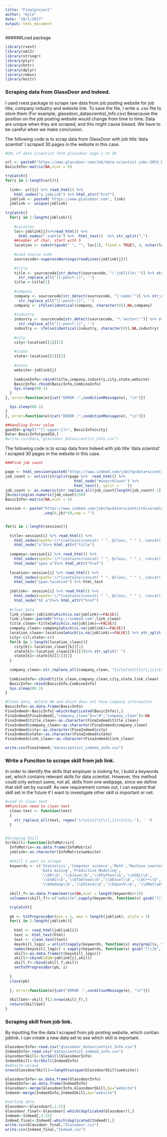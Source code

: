 ```yaml
---
title: "Finalproject"
author: "Kyle"
date: "10/1/2017"
output: html_document
---
```


######Load package
```r
library(rvest)
library(xml2)
library(stringr)
library(plyr)
library(httr)
library(dplyr)
library(rebus)
library(knitr)

```

### Scraping data from GlassDoor and Indeed.
I used rvest package to scrape raw data from job posting website for job title, company industry and website link.
To save the file, I write a .csv file to store them (For example, glassdoor_datascientist_Info.csv)
Besecause the position on the job posting website would change from time to time. Data are unique when they are scraped, and this might cause biased. We have to be careful when we make conclusion.

The following code is to scrap data from GlassDoor with job title 'data scientist'
I scraped 30 pages in the website in this case. 

```r
#URL of data scientist form glassdoor page 1 to 30

url <- paste0("https://www.glassdoor.com/Job/data-scientist-jobs-SRCH_KO0,14_IP",c(1:30),".htm")
BasicInfo<-matrix(NA,ncol = 6)

tryCatch({ 
for(i in 1:length(url)){
  
  link<- url[i] %>% read_html() %>% 
    html_nodes("a.jobLink") %>% html_attr("href")
  joblink <- paste0('https://www.glassdoor.com', link)
  joblink <- unique(joblink)
  
tryCatch({  
  for(j in 1:length(joblink)){
    
    #Location
    loc<-joblink[j]%>%read_html() %>% 
      html_nodes(".subtle") %>%  html_text()  %>% str_split(",")
    ##number of char, start with 5
    location <- substr(gsub(" ", "", loc[1], fixed = TRUE), 4, nchar(loc[1])) %>% str_split(", ")
       
    #Load source code
    sourcecode<-suppressWarnings(readLines(joblink[j]))
    
    #title
    title <- sourcecode[str_detect(sourcecode, "\'jobTitle\'")] %>% str_extract("\"(.*)\"") %>% 
      str_replace_all("[[:punct:]]", '')
    title <-title[1]
    
    #company
    company <- sourcecode[str_detect(sourcecode, "\'name\'")] %>% str_extract("\"(.*)\"") %>% 
      str_replace_all("[[:punct:]]", '')
    company <- ifelse(identical(company, character(0)),NA,company)
   
    #industry 
    industry <- sourcecode[str_detect(sourcecode, "\'sector\'")] %>% str_extract("\"(.*)\"") %>% 
      str_replace_all("[[:punct:]]", '')
    industry <- ifelse(identical(industry, character(0)),NA,industry)
    
    #city
    city<-location[[1]][1]
    
    #state
    state<-location[[1]][2]
    
    #state
    website<-joblink[j]
      
    CombineInfo<-cbind(title,company,industry,city,state,website)
    BasicInfo<-rbind(BasicInfo,CombineInfo)
    Sys.sleep(00.1)
  }
}, error=function(e){cat("ERROR :",conditionMessage(e), "\n")})

  Sys.sleep(00.1)
}
}, error=function(e){cat("ERROR :",conditionMessage(e), "\n")})

##Handling Error value
goodId<-grepl("^[[:upper:]]+", BasicInfo$city)
Data<-BasicInfo[goodId,]
#write.csv(Data,"glassdoor_datascientist_Info.csv")
```

The following code is to scrap data from Indeed with job title 'data scientist'
I scraped 30 pages in the website in this case. 
```r
###Find job count

page <- html_session(paste0("https://www.indeed.com/jobs?q=data+scientist&l="))
job_count <- unlist(strsplit(page %>%  read_html() %>%
                               html_node("#searchCount") %>%
                               html_text(), split = ' ')) 
job_count <- as.numeric(str_replace_all(job_count[length(job_count)-1],',',''))
jb=ceiling(as.numeric(job_count)/50)
BasicInfo<-matrix(NA,ncol = 5) 

session <- paste("https://www.indeed.com/jobs?q=data+scientist&l=&radius=25&start="
                 ,seq(0,jb)*50,sep = "")


for(i in 1:length(session)){
  
  title<-session[i] %>% read_html() %>% 
    html_nodes(xpath='//*[contains(concat( " ", @class, " " ), concat( " ", "result", " " ))]') %>%
    html_node("a")%>% html_attr("title")
  
  company<-session[i] %>% read_html() %>% 
    html_nodes(xpath='//*[contains(concat( " ", @class, " " ), concat( " ", "result", " " ))]') %>%
    html_node("span a")%>% html_attr("href")
  
  location<-session[i] %>% read_html() %>% 
    html_nodes(xpath='//*[contains(concat( " ", @class, " " ), concat( " ", "result", " " ))]') %>%
    html_node("span.location") %>% html_text
  
  joblink<- session[i] %>% read_html() %>% 
    html_nodes(xpath='//*[contains(concat( " ", @class, " " ), concat( " ", "result", " " ))]') %>% 
    html_node("h2 a")%>% html_attr("href")
  
  #clean data
  link_clean<-joblink[which(is.na(joblink)==FALSE)]
  link_clean<-paste0("http://indeed.com",link_clean)
  title_clean<-title[which(is.na(joblink)==FALSE)]
  company_clean<-company[which(is.na(joblink)==FALSE)]
  location_clean<-location[which(is.na(joblink)==FALSE)] %>% str_split(",")
  city<-c();state<-c()
  for(k in 1:length(location_clean)){
    city[k]<-location_clean[[k]][1]
    state[k]<-location_clean[[k]][2]%>% str_split(" ")
    state[k]<-state[k][[1]][2]
  }
  
  company_clean<-str_replace_all(company_clean, "[\r\n|\n|\t|\r|,|/|<|>|\\.]|cmp", '')
  
  CombineInfo<-cbind(title_clean,company_clean,city,state,link_clean)
  BasicInfo<-rbind(BasicInfo,CombineInfo)
  Sys.sleep(00.1)
}

#Clean data, delete NA and which does not have company informaiton
BasicInfo<-as.data.frame(BasicInfo)
FinaIndeed<-BasicInfo[-which(duplicated(BasicInfo)),]
FinaIndeed[FinaIndeed[,"company_clean"]=="#","company_clean"]<-NA
FinaIndeed$title_clean<-as.character(FinaIndeed$title_clean)
FinaIndeed$company_clean<-as.character(FinaIndeed$company_clean)
FinaIndeed$city<-as.character(FinaIndeed$city)
FinaIndeed$state<-as.character(FinaIndeed$state)
FinaIndeed$link_clean<-as.character(FinaIndeed$link_clean)

write.csv(FinaIndeed,"datascientist_indeed_info.csv")
```

### Write a Funciton to scrape skill from job link.
In order to identify the skills that employer is looking for, I bulid a keywords set, which contains relevant skills for data scientist. However, this method could only extract some, not all, skills from one webpage, since we define that skill set by ourself. As new requirement comes out, I can expand that skill set in the future if I want to investigate other skill is important or not.


```r

#used to clean text
##Function need to clean text
  clean.text <- function(text)
  {
    str_replace_all(text, regex('\r\n|\n|\t|\r|,|/|<|>|\\.'), ' ')
  }


#Scraping Skill
ScrSkill<-function(InfoMatrix){
  InfoMatrix<-as.data.frame(InfoMatrix)
  joblink<-as.character(InfoMatrix$website)
  
  #Skill I want to scrape
  keywords <- c('Statistics','Computer science','Math','Machine Learning',
                'Data mining','Predictive Modeling',
                '\\bR\\b','\\bJava\\b','\\bPython\\b','\\bSQL\\b',
                '\\bSAS\\b','\\bTableau\\b','\\bExcel\\b','\\bC++\\b',
                '\\bHadoop\\b','\\bStata\\b','\\bSpark\\b', '\\bMatlab\\b')
  
  skill_f<-as.data.frame(matrix(NA,ncol = length(keywords)+1))
  colnames(skill_f)<-c("website",sapply(keywords, function(x) gsub("[\\]b", "", x)))

  tryCatch({
    
  pb <- txtProgressBar(min = 1, max = length(joblink), style = 3)
  for(i in 1:length(joblink)){
    
    html <- read_html(joblink[i])
    text <- html_text(html)
    text <- clean.text(text)
    keyskill_logic = unlist(sapply(keywords, function(x) any(grepl(x, text, ignore.case = TRUE,perl = T))))
    names(keyskill_logic) = sapply(keywords, function(x) gsub("[\\]b", "", x))
    skill<-as.data.frame(t(keyskill_logic))
    skill<-cbind(SEQN=joblink[i],skill)
    skill_f<-rbind(skill_f,skill)
    setTxtProgressBar(pb, i)
    
  } 
  close(pb) 
  
  }, error=function(e){cat("ERROR :",conditionMessage(e), "\n")})
  
  SkillSet<-skill_f[2:nrow(skill_f),]
  return(SkillSet)
}


```

### Scraping skill from job link.
By inputting the the data I scraped from job posting website, which contian joblink. I can create a new data set to see which skill is important.

```r
GlassdoorInfo<-read.csv("glassdoor_datascientist_Info.csv")
IndeedInfo<-read.csv("datascientist_indeed_info.csv")
GlassdoorSkill<-ScrSkill(GlassdoorInfo)
IndeedSkill<-ScrSkill(IndeedInfo)
#website unique
nrow(GlassdoorSkill)==length(unique(GlassdoorSkill$website))

GlassdoorInfo<-as.data.frame(GlassdoorInfo)
IndeedInfo<-as.data.frame(IndeedInfo)
Glassdoor<-merge(GlassdoorInfo,GlassdoorSkill,by="website")
Indeed<-merge(IndeedInfo,IndeedSkill,by="website")

#sorting data
Glassdoor<-Glassdoor[,2:25]
Glassdoor_final<-Glassdoor[-which(duplicated(Glassdoor)),]
Indeed<-Indeed[,3:25]
Indeed_final<-Indeed[-which(duplicated(Indeed)),]
write.csv(Glassdoor_final,"Glassdoor.csv")
write.csv(Indeed_final,"Indeed.csv")

```

